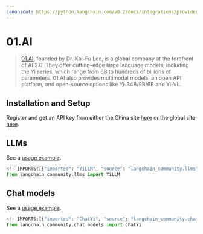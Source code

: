 ```yaml
---
canonical: https://python.langchain.com/v0.2/docs/integrations/providers/yi/
---
```


# 01.AI

> [01.AI](https://www.lingyiwanwu.com/en), founded by Dr. Kai-Fu Lee, is a global company at the forefront of AI 2.0. They offer cutting-edge large language models, including the Yi series, which range from 6B to hundreds of billions of parameters. 01.AI also provides multimodal models, an open API platform, and open-source options like Yi-34B/9B/6B and Yi-VL.

## Installation and Setup

Register and get an API key from either the China site [here](https://platform.lingyiwanwu.com/apikeys) or the global site [here](https://platform.01.ai/apikeys).

## LLMs

See a [usage example](/docs/integrations/llms/yi).

```python
<!--IMPORTS:[{"imported": "YiLLM", "source": "langchain_community.llms", "docs": "https://api.python.langchain.com/en/latest/llms/langchain_community.llms.yi.YiLLM.html", "title": "01.AI"}]-->
from langchain_community.llms import YiLLM
```

## Chat models

See a [usage example](/docs/integrations/chat/yi).

```python
<!--IMPORTS:[{"imported": "ChatYi", "source": "langchain_community.chat_models", "docs": "https://api.python.langchain.com/en/latest/chat_models/langchain_community.chat_models.yi.ChatYi.html", "title": "01.AI"}]-->
from langchain_community.chat_models import ChatYi
```